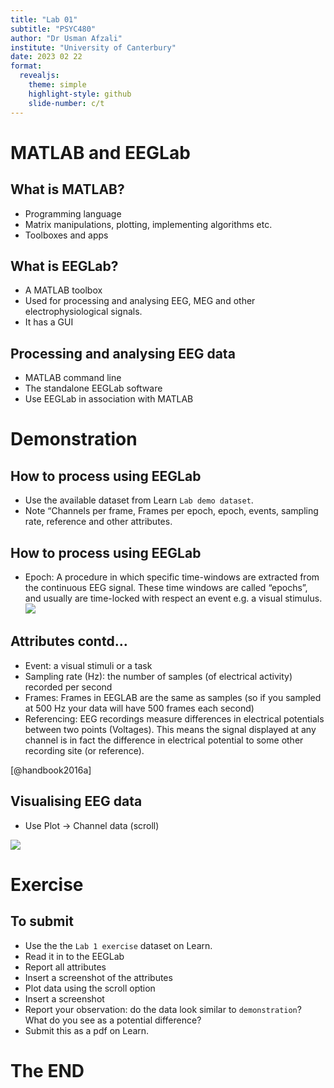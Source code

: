 ```yaml
---
title: "Lab 01"
subtitle: "PSYC480"
author: "Dr Usman Afzali"
institute: "University of Canterbury"
date: 2023 02 22
format: 
  revealjs:
    theme: simple
    highlight-style: github
    slide-number: c/t
---
```


# MATLAB and EEGLab {background-color=orange}

## What is MATLAB? {background-color=#346bc8}

-   Programming language
-   Matrix manipulations, plotting, implementing algorithms etc.
-   Toolboxes and apps

## What is EEGLab? {background-color=#346bc8}

-   A MATLAB toolbox
-   Used for processing and analysing EEG, MEG and other electrophysiological signals.
-   It has a GUI

## Processing and analysing EEG data {background-color=#346bc8}

-   MATLAB command line
-   The standalone EEGLab software
-   Use EEGLab in association with MATLAB

# Demonstration {background-color=orange}

## How to process using EEGLab {background-color=#346bc8}

-   Use the available dataset from Learn `Lab demo dataset`.
-   Note "Channels per frame, Frames per epoch, epoch, events, sampling rate, reference and other attributes.

## How to process using EEGLab {background-color=#346bc8}

-   Epoch: A procedure in which specific time-windows are extracted from the continuous EEG signal. These time windows are called “epochs”, and usually are time-locked with respect an event e.g. a visual stimulus.
![](/figs/Figure 6.png)

## Attributes contd... {background-color=#346bc8}
-   Event: a visual stimuli or a task
-   Sampling rate (Hz): the number of samples (of electrical activity) recorded per second
-   Frames: Frames in EEGLAB are the same as samples (so if you sampled at 500 Hz your data will have 500 frames each second)
-   Referencing: EEG recordings measure differences in electrical potentials between two points (Voltages). This means the signal displayed at any channel is in fact the difference in electrical potential to some other recording site (or reference). 

[@handbook2016a]

## Visualising EEG data {background-color=#346bc8}

-   Use Plot -> Channel data (scroll)

![](/figs/eeg1.png)

# Exercise {background-color=orange}

## To submit {background-color=#346bc8}

-   Use the the `Lab 1 exercise` dataset on Learn.
-   Read it in to the EEGLab
-   Report all attributes
-   Insert a screenshot of the attributes
-   Plot data using the scroll option
-   Insert a screenshot
-   Report your observation: do the data look similar to `demonstration`? What do you see as a potential difference?
-   Submit this as a pdf on Learn.

# The END {background-color=orange}


